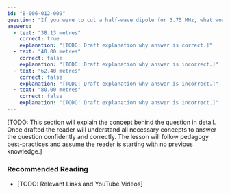 ```yaml
---
id: "B-006-012-009"
question: "If you were to cut a half-wave dipole for 3.75 MHz, what would be its approximate length?"
answers:
  - text: "38.13 metres"
    correct: true
    explanation: "[TODO: Draft explanation why answer is correct.]"
  - text: "40.00 metres"
    correct: false
    explanation: "[TODO: Draft explanation why answer is incorrect.]"
  - text: "62.40 metres"
    correct: false
    explanation: "[TODO: Draft explanation why answer is incorrect.]"
  - text: "80.00 metres"
    correct: false
    explanation: "[TODO: Draft explanation why answer is incorrect.]"
---
```


[TODO: This section will explain the concept behind the question in detail. Once drafted the reader will understand all necessary concepts to answer the question confidently and correctly. The lesson will follow pedagogy best-practices and assume the reader is starting with no previous knowledge.]

### Recommended Reading

- [TODO: Relevant Links and YouTube Videos]
